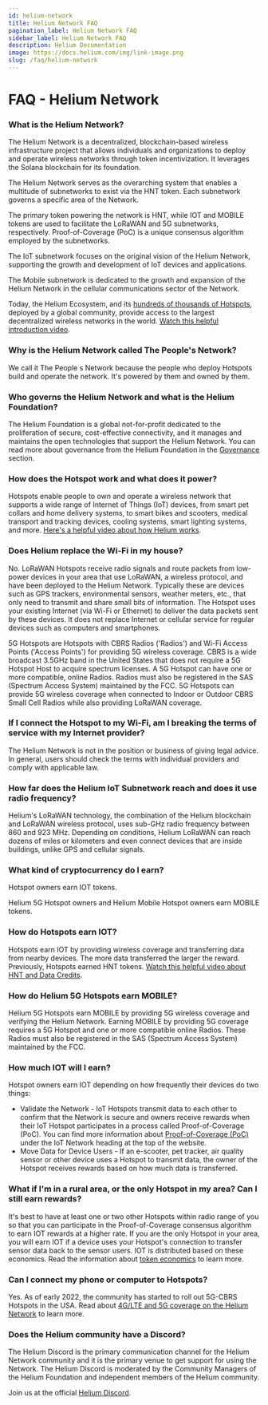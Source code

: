 ```yaml
---
id: helium-network
title: Helium Network FAQ
pagination_label: Helium Network FAQ
sidebar_label: Helium Network FAQ
description: Helium Documentation
image: https://docs.helium.com/img/link-image.png
slug: /faq/helium-network
---
```


# FAQ - Helium Network

### What is the Helium Network?

The Helium Network is a decentralized, blockchain-based wireless infrastructure project that allows
individuals and organizations to deploy and operate wireless networks through token incentivization.
It leverages the Solana blockchain for its foundation.

The Helium Network serves as the overarching system that enables a multitude of subnetworks to exist
via the HNT token. Each subnetwork governs a specific area of the Network.

The primary token powering the network is HNT, while IOT and MOBILE tokens are used to facilitate
the LoRaWAN and 5G subnetworks, respectively. Proof-of-Coverage (PoC) is a unique consensus
algorithm employed by the subnetworks.

The IoT subnetwork focuses on the original vision of the Helium Network, supporting the growth and
development of IoT devices and applications.

The Mobile subnetwork is dedicated to the growth and expansion of the Helium Network in the cellular
communications sector of the Network.

Today, the Helium Ecosystem, and its <a href="https://explorer.helium.com/">hundreds of thousands of
Hotspots</a>, deployed by a global community, provide access to the largest decentralized wireless
networks in the world. [Watch this helpful introduction video](https://youtu.be/Vx9YyS7-d3g).

### Why is the Helium Network called The People's Network?

We call it The People s Network because the people who deploy Hotspots build and operate the
network. It's powered by them and owned by them.

### Who governs the Helium Network and what is the Helium Foundation?

The Helium Foundation is a global not-for-profit dedicated to the proliferation of secure,
cost-effective connectivity, and it manages and maintains the open technologies that support the
Helium Network. You can read more about governance from the Helium Foundation in the
[Governance](/governance) section.

### How does the Hotspot work and what does it power?

Hotspots enable people to own and operate a wireless network that supports a wide range of Internet
of Things (IoT) devices, from smart pet collars and home delivery systems, to smart bikes and
scooters, medical transport and tracking devices, cooling systems, smart lighting systems, and more.
[Here's a helpful video about how Helium works](https://www.youtube.com/watch?v=67aQeZTaqNY).

### Does Helium replace the Wi-Fi in my house?

No. LoRaWAN Hotspots receive radio signals and route packets from low-power devices in your area
that use LoRaWAN, a wireless protocol, and have been deployed to the Helium Network. Typically these
are devices such as GPS trackers, environmental sensors, weather meters, etc., that only need to
transmit and share small bits of information. The Hotspot uses your existing Internet (via Wi-Fi or
Ethernet) to deliver the data packets sent by these devices. It does not replace Internet or
cellular service for regular devices such as computers and smartphones.

5G Hotspots are Hotspots with CBRS Radios ('Radios') and Wi-Fi Access Points ('Access Points') for
providing 5G wireless coverage. CBRS is a wide broadcast 3.5GHz band in the United States that does
not require a 5G Hotspot Host to acquire spectrum licenses. A 5G Hotspot can have one or more
compatible, online Radios. Radios must also be registered in the SAS (Spectrum Access System)
maintained by the FCC. 5G Hotspots can provide 5G wireless coverage when connected to Indoor or
Outdoor CBRS Small Cell Radios while also providing LoRaWAN coverage.

### If I connect the Hotspot to my Wi-Fi, am I breaking the terms of service with my Internet provider?

The Helium Network is not in the position or business of giving legal advice. In general, users
should check the terms with individual providers and comply with applicable law.

### How far does the Helium IoT Subnetwork reach and does it use radio frequency?

Helium's LoRaWAN technology, the combination of the Helium blockchain and LoRaWAN wireless protocol,
uses sub-GHz radio frequency between 860 and 923 MHz. Depending on conditions, Helium LoRaWAN can
reach dozens of miles or kilometers and even connect devices that are inside buildings, unlike GPS
and cellular signals.

### What kind of cryptocurrency do I earn?

Hotspot owners earn IOT tokens.

Helium 5G Hotspot owners and Helium Mobile Hotspot owners earn MOBILE tokens.

### How do Hotspots earn IOT?

Hotspots earn IOT by providing wireless coverage and transferring data from nearby devices. The more
data transferred the larger the reward. Previously, Hotspots earned HNT tokens.
[Watch this helpful video about HNT and Data Credits](https://www.youtube.com/watch?v=B0JOB88MHSI).

### How do Helium 5G Hotspots earn MOBILE?

Helium 5G Hotspots earn MOBILE by providing 5G wireless coverage and verifying the Helium Network.
Earning MOBILE by providing 5G coverage requires a 5G Hotspot and one or more compatible online
Radios. These Radios must also be registered in the SAS (Spectrum Access System) maintained by the
FCC.

### How much IOT will I earn?

Hotspot owners earn IOT depending on how frequently their devices do two things:

- Validate the Network - IoT Hotspots transmit data to each other to confirm that the Network is
  secure and owners receive rewards when their IoT Hotspot participates in a process called
  Proof-of-Coverage (PoC). You can find more information about
  [Proof-of-Coverage (PoC)](/iot/proof-of-coverage) under the IoT Network heading at the top of the
  website.
- Move Data for Device Users - If an e-scooter, pet tracker, air quality sensor or other device uses
  a Hotspot to transmit data, the owner of the Hotspot receives rewards based on how much data is
  transferred.

### What if I'm in a rural area, or the only Hotspot in my area? Can I still earn rewards?

It's best to have at least one or two other Hotspots within radio range of you so that you can
participate in the Proof-of-Coverage consensus algorithm to earn IOT rewards at a higher rate. If
you are the only Hotspot in your area, you will earn IOT if a device uses your Hotspot's connection
to transfer sensor data back to the sensor users. IOT is distributed based on these economics. Read
the information about
[token economics](https://docs.helium.com/tokens/hnt-token#hnt-token-economic-concepts) to learn
more.

### Can I connect my phone or computer to Hotspots?

Yes. As of early 2022, the community has started to roll out 5G-CBRS Hotspots in the USA. Read about
[4G/LTE and 5G coverage on the Helium Network](https://www.helium.com/5G) to learn more.

### Does the Helium community have a Discord?

The Helium Discord is the primary communication channel for the Helium Network community and it is
the primary venue to get support for using the Network. The Helium Discord is moderated by the
Community Managers of the Helium Foundation and independent members of the Helium community.

Join us at the official [Helium Discord](https://discord.gg/helium).
